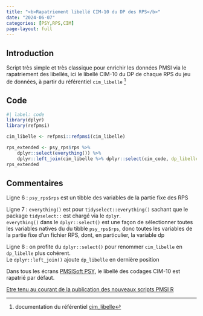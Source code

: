 ```yaml
---
title: "<b>Rapatriement libellé CIM-10 du DP des RPS</b>"
date: "2024-06-07"
categories: [PSY,RPS,CIM]
page-layout: full
---
```


## Introduction  

Script très simple et très classique pour enrichir les données PMSI via le rapatriement des libellés, ici le libellé CIM-10 du DP de chaque RPS du jeu de données, à partir du référentiel `cim_libelle` [^1]  

## Code  

```r
#| label: code
library(dplyr)
library(refpmsi)

cim_libelle <- refpmsi::refpmsi(cim_libelle)

rps_extended <- psy_rps$rps %>% 
    dplyr::select(everything()) %>% 
    dplyr::left_join(cim_libelle %>% dplyr::select(cim_code, dp_libelle = cim_libelle), join_by(dp == cim_code))
rps_extended
```

## Commentaires  

Ligne 6 : `psy_rps$rps` est un tibble des variables de la partie fixe des RPS  

Ligne 7 : `everything()` est pour `tidyselect::everything()` sachant que le package `tidyselect::` est chargé via le `dplyr`.  
`everything()` dans le `dplyr::select()` est une façon de sélectionner toutes les variables natives du du tibble `psy_rps$rps`, donc toutes les variables de la partie fixe d'un fichier RPS, dont, en particulier, la variable dp  

Ligne 8 : on profite du `dplyr::select()` pour renommer `cim_libelle` en `dp_libelle` plus cohérent.  
Le `dplyr::left_join()` ajoute `dp_libelle` en dernière position  

Dans tous les écrans [PMSISoft PSY](https://www.pmsisoft.com/acces_pmsisoft_psy){target="_blank"}, le libellé des codages CIM-10 est rapatrié par défaut.

[Etre tenu au courant de la publication des nouveaux scripts PMSI R](http://www.lespmsi.com/scripts-pmsi-r/){target="_blank"}  

[^1]: documentation du référentiel [cim_libelle](https://denisgustin.github.io/refpmsi/articles/cim.html#cim-libell%C3%A9){target="_blank"}  
